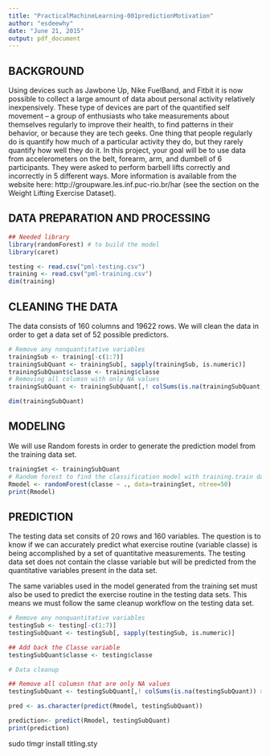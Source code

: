 ```yaml
---
title: "PracticalMachineLearning-001predictionMotivation"
author: "esdeewhy"
date: "June 21, 2015"
output: pdf_document
---
```


BACKGROUND
---
Using devices such as Jawbone Up, Nike FuelBand, and Fitbit it is now possible to collect a large amount of data about personal activity relatively inexpensively. These type of devices are part of the quantified self movement – a group of enthusiasts who take measurements about themselves regularly to improve their health, to find patterns in their behavior, or because they are tech geeks. One thing that people regularly do is quantify how much of a particular activity they do, but they rarely quantify how well they do it. In this project, your goal will be to use data from accelerometers on the belt, forearm, arm, and dumbell of 6 participants. They were asked to perform barbell lifts correctly and incorrectly in 5 different ways. More information is available from the website here: http://groupware.les.inf.puc-rio.br/har (see the section on the Weight Lifting Exercise Dataset). 

DATA PREPARATION AND PROCESSING
---
```r
## Needed library
library(randomForest) # to build the model
library(caret)

testing <- read.csv("pml-testing.csv")
training <- read.csv("pml-training.csv")
dim(training)
```

CLEANING THE DATA
---
The data consists of 160 columns and 19622 rows. We will clean the data in order to get a data set of 52 possible predictors.

```r
# Remove any nonquantitative variables
trainingSub <- training[-c(1:7)]
trainingSubQuant <- trainingSub[, sapply(trainingSub, is.numeric)]
trainingSubQuant$classe <- training$classe
# Removing all columsn with only NA values
trainingSubQuant <- trainingSubQuant[,! colSums(is.na(trainingSubQuant)) >= 19216]

dim(trainingSubQuant)
```

MODELING
---
We will use Random forests in order to generate the prediction model from the training data set.
```r

trainingSet <- trainingSubQuant
# Random forest to find the classification model with training.train data set.
Rmodel <- randomForest(classe ~ ., data=trainingSet, ntree=50)
print(Rmodel)
```

PREDICTION
---
The testing data set consits of 20 rows and 160 variables. The question is to know if we can accurately predict what exercise routine (variable classe) is being accomplished by a set of quantitative measurements. The testing data set does not contain the classe variable but will be predicted from the quantitative variables present in the data set.

The same variables used in the model generated from the training set must also be used to predict the exercise routine in the testing data sets. This means we must follow the same cleanup workflow on the testing data set.

```r
# Remove any nonquantitative variables
testingSub <- testing[-c(1:7)]
testingSubQuant <- testingSub[, sapply(testingSub, is.numeric)]

## Add back the Classe variable
testingSubQuant$classe <- testing$classe

# Data cleanup

## Remove all columsn that are only NA values
testingSubQuant <- testingSubQuant[,! colSums(is.na(testingSubQuant)) >= 19216]

pred <- as.character(predict(Rmodel, testingSubQuant))

prediction<- predict(Rmodel, testingSubQuant)
print(prediction)
```
sudo tlmgr install titling.sty
